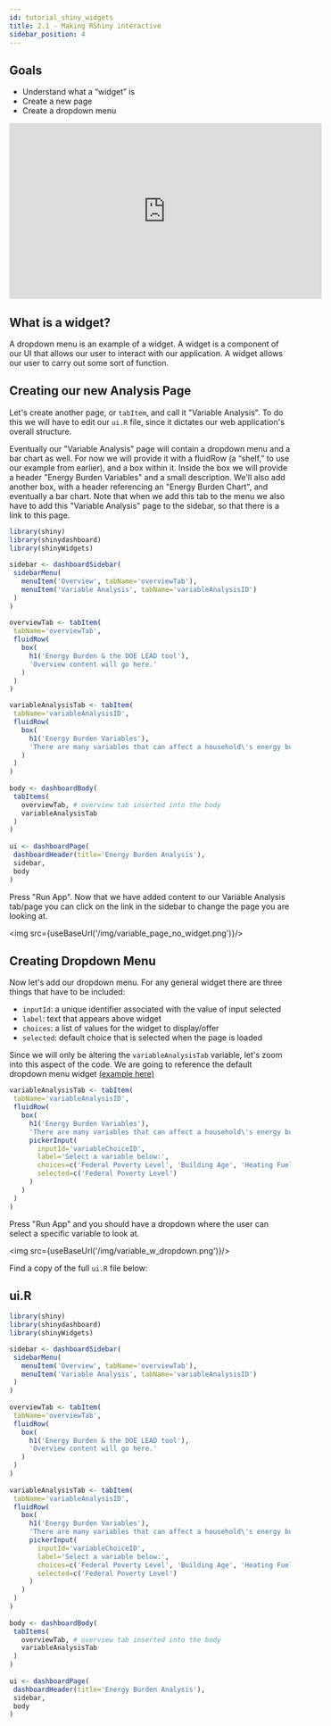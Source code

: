 ```yaml
---
id: tutorial_shiny_widgets
title: 2.1 - Making RShiny interactive
sidebar_position: 4
---
```


## Goals
- Understand what a “widget” is
- Create a new page
- Create a dropdown menu

<iframe width="560" height="315" src="https://www.youtube.com/embed/KmYpeLWAXNE" title="YouTube video player" frameborder="0" allow="accelerometer; autoplay; clipboard-write; encrypted-media; gyroscope; picture-in-picture" allowfullscreen></iframe>

## What is a widget?
 
A dropdown menu is an example of a widget. A widget is a component of our UI that allows our user to interact with our application. A widget allows our user to carry out some sort of function.
 
## Creating our new Analysis Page
 
Let's create another page, or `tabItem`, and call it "Variable Analysis". To do this we will have to edit our `ui.R` file, since it dictates our web application's overall structure. 
 
Eventually our "Variable Analysis" page will contain a dropdown menu and a bar chart as well. For now we will provide it with a fluidRow (a “shelf,” to use our example from earlier), and a box within it. Inside the box we will provide a header "Energy Burden Variables" and a small description. We'll also add another box, with a header referencing an "Energy Burden Chart", and eventually  a bar chart. Note that when we add this tab to the menu we also have to add this "Variable Analysis" page to the sidebar, so that there is a link to this page.
 
```r
library(shiny)
library(shinydashboard)
library(shinyWidgets)
 
sidebar <- dashboardSidebar(
 sidebarMenu(
   menuItem('Overview', tabName='overviewTab'),
   menuItem('Variable Analysis', tabName='variableAnalysisID')
 )
)
 
overviewTab <- tabItem(
 tabName='overviewTab',
 fluidRow(
   box(
     h1('Energy Burden & the DOE LEAD tool'),
     'Overview content will go here.'
   )
 )
)

variableAnalysisTab <- tabItem(
 tabName='variableAnalysisID',
 fluidRow(
   box(
     h1('Energy Burden Variables'),
     'There are many variables that can affect a household\'s energy burden. Use the drop down menu below to explore the impact of some of these variables.'
   )
 )
)
 
body <- dashboardBody(
 tabItems(
   overviewTab, # overview tab inserted into the body
   variableAnalysisTab
 )
)
 
ui <- dashboardPage(
 dashboardHeader(title='Energy Burden Analysis'),
 sidebar,
 body
)
```
 
Press "Run App". Now that we have added content to our Variable Analysis tab/page you can click on the link in the sidebar to change the page you are looking at.
 
<img src={useBaseUrl('/img/variable_page_no_widget.png')}/>

## Creating Dropdown Menu
 
Now let's add our dropdown menu. For any general widget there are three things that have to be included:
- `inputId`: a unique identifier associated with the value of input selected
- `label`: text that appears above widget
- `choices`: a list of values for the widget to display/offer
- `selected`: default choice that is selected when the page is loaded
 
Since we will only be altering the `variableAnalysisTab` variable, let's zoom into this aspect of the code. We are going to reference the default dropdown menu widget <a href='http://shinyapps.dreamrs.fr/shinyWidgets/'>(example here)</a>
 
```r
variableAnalysisTab <- tabItem(
 tabName='variableAnalysisID',
 fluidRow(
   box(
     h1('Energy Burden Variables'),
     'There are many variables that can affect a household\'s energy burden. Use the drop down menu below to explore the impact of some of these variables.',
     pickerInput(
       inputId='variableChoiceID',
       label='Select a variable below:',
       choices=c('Federal Poverty Level', 'Building Age', 'Heating Fuel', 'Building Type', 'Rent/Own'),
       selected=c('Federal Poverty Level')
     )
   )
 )
)
```
Press "Run App" and you should have a dropdown where the user can select a specific variable to look at.
 
<img src={useBaseUrl('/img/variable_w_dropdown.png')}/>

Find a copy of the full `ui.R` file below:
 
## ui.R
 
```r
library(shiny)
library(shinydashboard)
library(shinyWidgets)

sidebar <- dashboardSidebar(
 sidebarMenu(
   menuItem('Overview', tabName='overviewTab'),
   menuItem('Variable Analysis', tabName='variableAnalysisID')
 )
)
 
overviewTab <- tabItem(
 tabName='overviewTab',
 fluidRow(
   box(
     h1('Energy Burden & the DOE LEAD tool'),
     'Overview content will go here.'
   )
 )
)
 
variableAnalysisTab <- tabItem(
 tabName='variableAnalysisID',
 fluidRow(
   box(
     h1('Energy Burden Variables'),
     'There are many variables that can affect a household\'s energy burden. Use the drop down menu below to explore the impact of some of these variables.',
     pickerInput(
       inputId='variableChoiceID',
       label='Select a variable below:',
       choices=c('Federal Poverty Level', 'Building Age', 'Heating Fuel', 'Building Type', 'Rent/Own'),
       selected=c('Federal Poverty Level')
     )
   )
 )
)
 
body <- dashboardBody(
 tabItems(
   overviewTab, # overview tab inserted into the body
   variableAnalysisTab
 )
)
 
ui <- dashboardPage(
 dashboardHeader(title='Energy Burden Analysis'),
 sidebar,
 body
)
```
